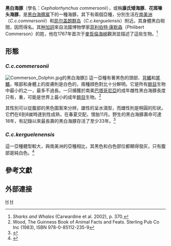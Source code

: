 {{Speciesbox
| taxon = Cephalorhynchus commersonii
| binomial_authority= [[Bernard_Germain_Étienne_de_la_Ville,_Comte_de_Lacépède|Lacépède]], 1804
| image = Commdolph01.jpg
| image_caption = 黑白海豚
| image2 = Commerson's dolphin size.svg
| image2_caption = 大小
| status = DD
| status_system = iucn3.1
| status_ref =<ref name="iucn">{{IUCN2012.2|assessors=Reeves, R.R., Crespo, E.A., Dans, Jefferson, T.A., Karczmarski, L., Laidre, K., O’Corry-Crowe, G., Pedraza, S., Rojas-Bracho, L., Secchi, E.R., Slooten, E., Smith, B.D., Wang, JY. & Zhou, K.|year=2008|id=4159|title=Cephalorhynchus commersonii|downloaded=18 January 2013}}</ref>
| range_map = Commerson's dolphin South America distribution.png
| range_map_caption = 南美洲的黑白海豚分佈情況（''C.c.commersonii''）
| range_map2 = Commerson's dolphin Kerguelen Island distribution.png
| range_map2_caption =[[凯尔盖朗群岛|凯尔盖朗群岛]]附近也有黑白海豚（''C.c.kerguelensis''）
| subdivision_ranks = 亞種
| subdivision =
*''C.c.commersonii''
*''C.c.kerguelensis''
}}

'''黑白海豚'''（學名：''Cephalorhynchus commersonii''），或稱'''康氏矮海豚'''、'''花斑喙头海豚'''，是[[黑白海豚属|黑白海豚属]]下的一種海豚，其下有兩個亞種，分別生活在[[南美洲|南美洲]]（''C.c.commersonii''）和[[凯尔盖朗群岛|凯尔盖朗群岛]]（''C.c.kerguelensis''）附近。其身體黑白相間，因而得名。其[[种加詞|种加詞]]來自法國博物學家[[菲利伯特·康默森|菲利伯特·康默森]]（Philibert Commerson）的姓，他在1767年首次于[[麥哲倫海峽|麥哲倫海峽]]觀測並描述了這些生物。<ref>''Sharks and Whales'' (Carwardine et al. 2002), p. 370.</ref>

==形態==
===''C.c.commersonii''===
[[File:Commerson_Dolphin.jpg|left]]的黑白海豚]]
這一亞種有著黑色的頭部、[[背鰭|背鰭]]和[[尾鰭|尾鰭]]，喉部和身體上的皮膚則是白色的，兩種顔色對比十分鮮明。它是所有[[鲸目|鲸目]]生物中最小的之一，最多不過{{convert|1.5|m}}長。一只捕獲於南美[[巴塔哥尼亞|巴塔哥尼亞]]的成年雌性黑白海豚長度只有{{convert|1.36|m}}，重{{convert|23|kg}}，可能是世界上最小的成年[[鲸目|鲸目]]生物。<ref>Wood, The Guinness Book of Animal Facts and Feats. Sterling Pub Co Inc (1983), ISBN 978-0-85112-235-9</ref>

其性別可以從腹部的黑色圖案來分辨，雄性的呈水滴型，而雌性則是稍圓的形狀。它們在6到8嵗時達到性成熟，在春夏交配，懷胎11月。野生的黑白海豚壽命可達18年，有記錄以來最長壽的黑白海豚存活了至少33年。<ref>{{cite web|url=http://www.orlandosentinel.com/business/tourism/os-seaworld-commersons-dolphins-20160201-story.html|title=Unusual Commerson's dolphins' time at SeaWorld's Aquatica coming to a close |date = February 1, 2016|author=Pedicini, Sandra|publisher=[[Orlando_Sentinel|Orlando Sentinel]]}}</ref>

===''C.c.kerguelenensis''===
這一亞種體型較大，與南美洲的亞種相比，其黑色和白色部位都顯得發灰，只有腹部是純白色。<ref>{{cite book|last1=Jefferson|first1=Thomas A.|last2=Webber|first2=Marc A. J. G. M.|last3=Pitman|first3=Robert L.|title=Marine mammals of the world : a comprehensive guide to their identification|date=2008|publisher=Academic|location=London|isbn=978-0-12-383853-7|page=263|edition=1st|url=https://books.google.com.au/books?id=TwFUimDtz7sC&pg=PA263|accessdate=8 December 2015}}</ref>

==參考文獻==
{{commons category|Cephalorhynchus commersonii}}
{{reflist}}

==外部連接==

{{taxonbar}}

[[Category:黑白海豚屬|H]]
[[Category:南美洲動物|H]]